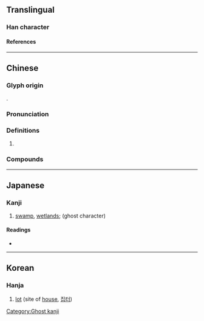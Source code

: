 {{character info}}
==Translingual==

===Han character===
{{Han char|rn=32|rad=土|as=05|sn=8|four=23104|canj=OPG|ids=⿱代土}}

====References====
{{Han ref|kx=0227.271|dj=0463.150|hdz=10433.010|uh=5788}}

----

==Chinese==
{{zh-forms}}

===Glyph origin===
{{Han compound|代|土|ls=psc|c1=p|c2=s|t2=earth; dust}}.

===Pronunciation===
{{zh-pron
|m=dài
|c=doi6
|cat=
}}

===Definitions===
{{zh-hanzi}}

# {{n-g|Only used in place names.}}

===Compounds===
{{zh-der|小荊垈|牛家垈|垈灣|封家垈|夏家垈}}

----

==Japanese==

===Kanji===
{{ja-kanji|grade=|rs=土05}}

# [[swamp]], [[wetlands]]; (ghost character)

====Readings====
* {{ja-readings|on=[[たい]] (tai)|kun=[[ぬた]] (nuta), [[ぬま]] (numa)}}

----

==Korean==

===Hanja===
{{ko-hanja|hangeul=대|rv=dae|mr=tae}}

# [[lot]] (site of [[house]], [[집터]])

[[Category:Ghost kanji]]